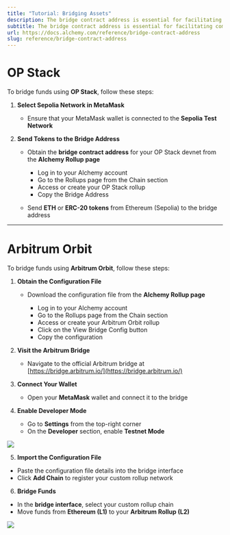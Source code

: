 ```yaml
---
title: "Tutorial: Bridging Assets"
description: The bridge contract address is essential for facilitating communication and asset transfers between Layer 1 (L1) and Layer 2 (L2) networks
subtitle: The bridge contract address is essential for facilitating communication and asset transfers between Layer 1 (L1) and Layer 2 (L2) networks
url: https://docs.alchemy.com/reference/bridge-contract-address
slug: reference/bridge-contract-address
---
```


# OP Stack

To bridge funds using **OP Stack**, follow these steps:

1. **Select Sepolia Network in MetaMask**

   * Ensure that your MetaMask wallet is connected to the **Sepolia Test Network**

2. **Send Tokens to the Bridge Address**

   * Obtain the **bridge contract address** for your OP Stack devnet from the **Alchemy Rollup page**

     * Log in to your Alchemy account
     * Go to the Rollups page from the Chain section
     * Access or create your OP Stack rollup
     * Copy the Bridge Address

   * Send **ETH** or **ERC-20 tokens** from Ethereum (Sepolia) to the bridge address

***

# Arbitrum Orbit

To bridge funds using **Arbitrum Orbit**, follow these steps:

1. **Obtain the Configuration File**

   * Download the configuration file from the **Alchemy Rollup page**

     * Log in to your Alchemy account
     * Go to the Rollups page from the Chain section
     * Access or create your Arbitrum Orbit rollup
     * Click on the View Bridge Config button
     * Copy the configuration

2. **Visit the Arbitrum Bridge**

   * Navigate to the official Arbitrum bridge at [https://bridge.arbitrum.io/](https://bridge.arbitrum.io/)

3. **Connect Your Wallet**

   * Open your **MetaMask** wallet and connect it to the bridge

4. **Enable Developer Mode**

   * Go to **Settings** from the top-right corner
   * On the **Developer** section, enable **Testnet Mode**

![](c263fbb82bb318747837fc077c426d17c1e6b0eb7dd43759f4fc36ae63675f9a-Screenshot_2025-01-09_at_16.29.03.png)

5. **Import the Configuration File**

* Paste the configuration file details into the bridge interface
* Click **Add Chain** to register your custom rollup network

6. **Bridge Funds**

* In the **bridge interface**, select your custom rollup chain
* Move funds from **Ethereum (L1)** to your **Arbitrum Rollup (L2)**

![](de51c446cc59a7c37fa5efa953d6e52d379608caf10d1408e6cebccb9f070d70-Screenshot_2025-01-09_at_16.30.18.png)
